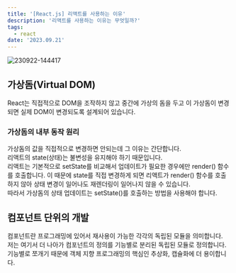 ```yaml
---
title: '[React.js] 리액트를 사용하는 이유'
description: '리액트를 사용하는 이유는 무엇일까?'
tags:
  - react
date: '2023.09.21'
---
```


![230922-144417](/posts/1-because-react/230922-144417.png)

## 가상돔(Virtual DOM)
React는 직접적으로 DOM을 조작하지 않고 중간에 가상의 돔을 두고 이 가상돔이 변경되면 실제 DOM이 변경되도록 설계되어 있습니다. <br/>

### 가상돔의 내부 동작 원리
가상돔의 값을 직접적으로 변경하면 안되는데 그 이유는 간단합니다. <br/>
리액트의 state(상태)는 불변성을 유지해야 하기 때문입니다. <br/>
리액트는 기본적으로 setState를 비교해서 업데이트가 필요한 경우에만 render() 함수를 호출합니다.
이 때문에 state를 직접 변경하게 되면 리액트가 render() 함수를 호출하지 않아 상태 변경이 일어나도 재렌더링이 일어나지 않을 수 있습니다. <br/>
따라서 가상돔의 상태 업데이트는 setState()를 호출하는 방법을 사용해야 합니다.

## 컴포넌트 단위의 개발
컴포넌트란 프로그래밍에 있어서 재사용이 가능한 각각의 독립된 모듈을 의미합니다. <br/>
저는 여기서 더 나아가 컴포넌트의 정의를 기능별로 분리된 독립된 모듈로 정의합니다. <br/>
기능별로 쪼개기 때문에 객체 지향 프로그래밍의 핵심인 추상화, 캡슐화에 더 용이합니다.